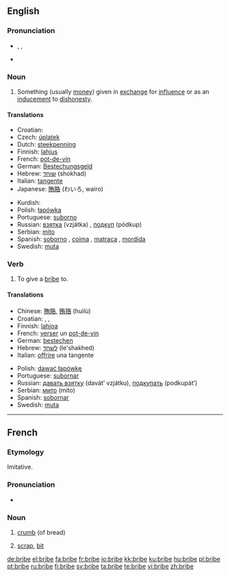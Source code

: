 ==English==

===Pronunciation===
* {{enPR|brīb}}, {{IPA|/braɪb/}}, {{SAMPA|/braIb/}}
* {{rhymes|aɪb}}
{{rfap}}

===Noun===
{{en-noun}}

# Something (usually [[money]]) given in [[exchange]] for [[influence]] or as an [[inducement]] to [[dishonesty]].

====Translations====
{{trans-top|inducement to dishonesty}}
* Croatian: {{t|hr|mito|alt=míto|n}}
* Czech: [[úplatek]] {{m}}
* Dutch: [[steekpenning]]
* Finnish: [[lahjus]]
* French: [[pot-de-vin]] {{m}}
* German: [[Bestechungsgeld]] {{n}}
* Hebrew: [[שוחד]] (shokhad) {{m}}
* Italian: [[tangente]] {{f}}
* Japanese: [[賄賂]] (わいろ, wairo)
{{trans-mid}}
* Kurdish: {{KUchar|[[به‌رتیل]]}}
* Polish: [[łapówka]] {{f}}
* Portuguese: [[suborno]] {{m}}
* Russian: [[взятка]] (vzjátka) {{f}}, [[подкуп]] (pódkup) {{m}}
* Serbian: [[mito]] {{n}}
* Spanish: [[soborno]] {{m}},  [[coima]] {{f}} {{italbrac|Argentina|colloquial}}, [[matraca]] {{f}}  {{italbrac|Venezuela|colloquial}}, [[mordida]] {{f}}  {{italbrac|Mexico|colloquial}}
* Swedish: [[muta]] {{c}}
{{trans-bottom}}

===Verb===
{{en-verb|brib|ing}}

# {{transitive}} To give a [[bribe#Noun|bribe]] to.

====Translations====
{{trans-top|to give a bribe}}
* Chinese: [[賄賂]], [[贿赂]] (huìlù)
* Croatian: {{t|hr|mititi|alt=mítiti}}, {{t|hr|potkupiti|alt=potkúpiti}}, {{t|hr|potplatiti|alt=potplátiti}}
* Finnish: [[lahjoa]]
* French: [[verser]] un [[pot-de-vin]]
* German: [[bestechen]]
* Hebrew: [[לשחד]] (le'shakhed)
* Italian: [[offrire]] una tangente
{{trans-mid}}
* Polish: [[dawać łapówkę]]
* Portuguese: [[subornar]]
* Russian: [[давать взятку]] (davát’ vzjátku), [[подкупать]] (podkupát’)
* Serbian: [[мито]] (mito)
* Spanish: [[sobornar]]
* Swedish: [[muta]]
{{trans-bottom}}

----

==French==

===Etymology===
Imitative.

===Pronunciation===
* {{IPA|/bʁib/|lang=fr}}

===Noun===
{{fr-noun|f}}

# {{obsolete|lang=fr}} [[crumb]] (of bread)
# [[scrap]], [[bit]]

[[de:bribe]]
[[el:bribe]]
[[fa:bribe]]
[[fr:bribe]]
[[io:bribe]]
[[kk:bribe]]
[[ku:bribe]]
[[hu:bribe]]
[[pl:bribe]]
[[pt:bribe]]
[[ru:bribe]]
[[fi:bribe]]
[[sv:bribe]]
[[ta:bribe]]
[[te:bribe]]
[[vi:bribe]]
[[zh:bribe]]